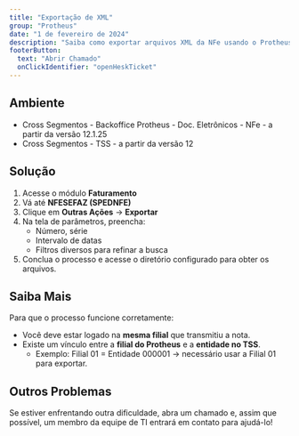 ```yaml
---
title: "Exportação de XML"
group: "Protheus"
date: "1 de fevereiro de 2024"
description: "Saiba como exportar arquivos XML da NFe usando o Protheus, incluindo ambiente compatível, etapas detalhadas e pré-requisitos de filial e TSS."
footerButton:
  text: "Abrir Chamado"
  onClickIdentifier: "openHeskTicket"
---
```


## Ambiente

- Cross Segmentos - Backoffice Protheus - Doc. Eletrônicos - NFe - a partir da versão 12.1.25  
- Cross Segmentos - TSS - a partir da versão 12

## Solução

1. Acesse o módulo **Faturamento**
2. Vá até **NFESEFAZ (SPEDNFE)**
3. Clique em **Outras Ações** → **Exportar**
4. Na tela de parâmetros, preencha:
   - Número, série
   - Intervalo de datas
   - Filtros diversos para refinar a busca
5. Conclua o processo e acesse o diretório configurado para obter os arquivos.

<DocImage src="/documentacao/protheus/exportar-xml/1.webp" alt="Print Tutorial" width={800} height={300} />
<DocImage src="/documentacao/protheus/exportar-xml/2.webp" alt="Print Tutorial" width={800} height={300} />
<DocImage src="/documentacao/protheus/exportar-xml/3.gif" alt="Tutorial em GIF" width={800} height={300} />

## Saiba Mais

Para que o processo funcione corretamente:
- Você deve estar logado na **mesma filial** que transmitiu a nota.
- Existe um vínculo entre a **filial do Protheus** e a **entidade no TSS**.
  - Exemplo: Filial 01 = Entidade 000001 → necessário usar a Filial 01 para exportar.

## Outros Problemas

Se estiver enfrentando outra dificuldade, abra um chamado e, assim que possível, um membro da equipe de TI entrará em contato para ajudá-lo!
